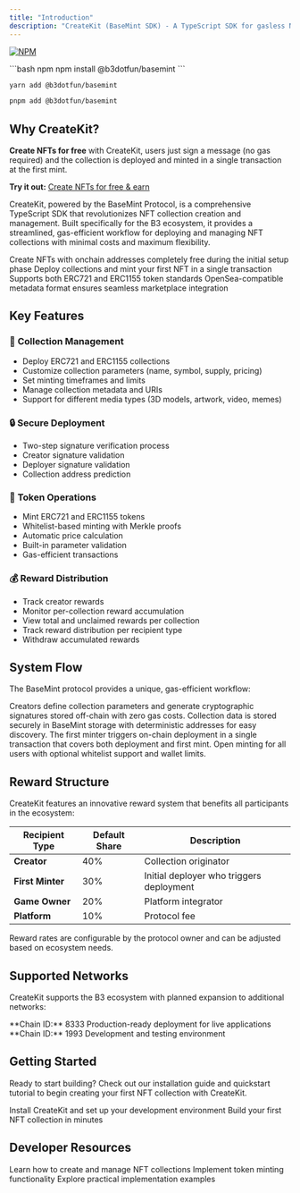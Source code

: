 ```yaml
---
title: "Introduction"
description: "CreateKit (BaseMint SDK) - A TypeScript SDK for gasless NFT collection deployment and management on the B3 ecosystem"
---
```


[![NPM](https://nodei.co/npm/@b3dotfun/basemint.svg)](https://www.npmjs.com/package/@b3dotfun/basemint)

<CodeGroup>
```bash npm
npm install @b3dotfun/basemint
```

```bash yarn
yarn add @b3dotfun/basemint
```

```bash pnpm
pnpm add @b3dotfun/basemint
```
</CodeGroup>

## Why CreateKit?
**Create NFTs for free** with CreateKit, users just sign a message (no gas required) and the collection is deployed and minted in a single transaction at the first mint.

<Note>**Try it out:** [Create NFTs for free & earn](https://explorer.b3.fun/apps/nfts/create)</Note>

CreateKit, powered by the BaseMint Protocol, is a comprehensive TypeScript SDK that revolutionizes NFT collection creation and management. Built specifically for the B3 ecosystem, it provides a streamlined, gas-efficient workflow for deploying and managing NFT collections with minimal costs and maximum flexibility.

<CardGroup cols={2}>
  <Card title="Zero Gas Creation" icon="circle-dollar">
    Create NFTs with onchain addresses completely free during the initial setup phase
  </Card>
  <Card title="Single Transaction Deploy" icon="bolt">
    Deploy collections and mint your first NFT in a single transaction
  </Card>
  <Card title="Multi-Standard Support" icon="layer-group">
    Supports both ERC721 and ERC1155 token standards
  </Card>
  <Card title="Marketplace Ready" icon="store">
    OpenSea-compatible metadata format ensures seamless marketplace integration
  </Card>
</CardGroup>

## Key Features

### 🎨 **Collection Management**
- Deploy ERC721 and ERC1155 collections
- Customize collection parameters (name, symbol, supply, pricing)
- Set minting timeframes and limits
- Manage collection metadata and URIs
- Support for different media types (3D models, artwork, video, memes)

### 🔒 **Secure Deployment**
- Two-step signature verification process
- Creator signature validation
- Deployer signature validation
- Collection address prediction

### 🎯 **Token Operations**
- Mint ERC721 and ERC1155 tokens
- Whitelist-based minting with Merkle proofs
- Automatic price calculation
- Built-in parameter validation
- Gas-efficient transactions

### 💰 **Reward Distribution**
- Track creator rewards
- Monitor per-collection reward accumulation
- View total and unclaimed rewards per collection
- Track reward distribution per recipient type
- Withdraw accumulated rewards

## System Flow

The BaseMint protocol provides a unique, gas-efficient workflow:

<Steps>
  <Step title="Collection Creation & Signature Generation">
    Creators define collection parameters and generate cryptographic signatures stored off-chain with zero gas costs.
  </Step>
  <Step title="Off-chain Storage & Discovery">
    Collection data is stored securely in BaseMint storage with deterministic addresses for easy discovery.
  </Step>
  <Step title="Deployment & First Mint">
    The first minter triggers on-chain deployment in a single transaction that covers both deployment and first mint.
  </Step>
  <Step title="Regular Minting Phase">
    Open minting for all users with optional whitelist support and wallet limits.
  </Step>
</Steps>

## Reward Structure

CreateKit features an innovative reward system that benefits all participants in the ecosystem:

| Recipient Type | Default Share | Description |
|----------------|---------------|-------------|
| **Creator** | 40% | Collection originator |
| **First Minter** | 30% | Initial deployer who triggers deployment |
| **Game Owner** | 20% | Platform integrator |
| **Platform** | 10% | Protocol fee |

<Note>
Reward rates are configurable by the protocol owner and can be adjusted based on ecosystem needs.
</Note>

## Supported Networks

CreateKit supports the B3 ecosystem with planned expansion to additional networks:

<CardGroup cols={2}>
  <Card title="B3 Mainnet" icon="globe">
    **Chain ID:** 8333  
    Production-ready deployment for live applications
  </Card>
  <Card title="B3 Testnet" icon="flask">
    **Chain ID:** 1993  
    Development and testing environment
  </Card>
</CardGroup>

## Getting Started

Ready to start building? Check out our installation guide and quickstart tutorial to begin creating your first NFT collection with CreateKit.

<CardGroup cols={2}>
  <Card title="Installation" icon="download" href="/createkit/installation">
    Install CreateKit and set up your development environment
  </Card>
  <Card title="Quick Start" icon="rocket" href="/createkit/quickstart">
    Build your first NFT collection in minutes
  </Card>
</CardGroup>

## Developer Resources

<CardGroup cols={3}>
  <Card title="Collection Management" icon="folder" href="/createkit/collections">
    Learn how to create and manage NFT collections
  </Card>
  <Card title="Minting" icon="coins" href="/createkit/minting">
    Implement token minting functionality
  </Card>
  <Card title="Examples" icon="code" href="/createkit/examples">
    Explore practical implementation examples
  </Card>
</CardGroup>
